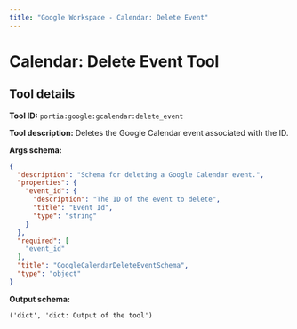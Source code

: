 ```yaml
---
title: "Google Workspace - Calendar: Delete Event"
---
```

<!-- WARNING: This file is auto-generated by generate_tool_docs.py. Do not edit manually. -->


# Calendar: Delete Event Tool

<Intro />

## Tool details
**Tool ID:** `portia:google:gcalendar:delete_event`

**Tool description:** Deletes the Google Calendar event associated with the ID.

**Args schema:**
```json
{
  "description": "Schema for deleting a Google Calendar event.",
  "properties": {
    "event_id": {
      "description": "The ID of the event to delete",
      "title": "Event Id",
      "type": "string"
    }
  },
  "required": [
    "event_id"
  ],
  "title": "GoogleCalendarDeleteEventSchema",
  "type": "object"
}
```

**Output schema:**
```
('dict', 'dict: Output of the tool')
```
